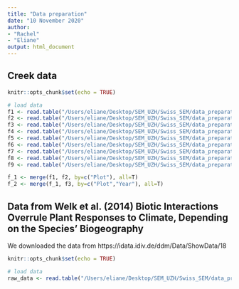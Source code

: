 ```yaml
---
title: "Data preparation"
date: "10 November 2020"
author: 
- "Rachel"
- "Eliane"
output: html_document
---
```


## Creek data 
```r
knitr::opts_chunk$set(echo = TRUE)

# load data
f1 <- read.table("/Users/eliane/Desktop/SEM_UZH/Swiss_SEM/data_preparation/18_4_data_Welk_etal_PlosOne.csv", sep=";", header=TRUE)
f2 <- read.table("/Users/eliane/Desktop/SEM_UZH/Swiss_SEM/data_preparation/e120_Plant species percent cover data.csv", sep="\t", header=TRUE)
f3 <- read.table("/Users/eliane/Desktop/SEM_UZH/Swiss_SEM/data_preparation/e120_Plant aboveground biomass carbon and nitrogen.csv", sep="\t", header=TRUE)
f4 <- read.table("/Users/eliane/Desktop/SEM_UZH/Swiss_SEM/data_preparation/e120_Plant aboveground biomass data.csv", sep="\t", header=TRUE)
f5 <- read.table("/Users/eliane/Desktop/SEM_UZH/Swiss_SEM/data_preparation/e120_Plant traits.csv", sep="\t", header=TRUE)
f6 <- read.table("/Users/eliane/Desktop/SEM_UZH/Swiss_SEM/data_preparation/e120_Percent light penetration.csv", sep="\t", header=TRUE)
f7 <- read.table("/Users/eliane/Desktop/SEM_UZH/Swiss_SEM/data_preparation/e120_Soil carbon.csv", sep="\t", header=TRUE)
f8 <- read.table("/Users/eliane/Desktop/SEM_UZH/Swiss_SEM/data_preparation/e120_Soil nitrate and ammonium.csv", sep="\t", header=TRUE)
f9 <- read.table("/Users/eliane/Desktop/SEM_UZH/Swiss_SEM/data_preparation/e120_Soil nitrogen.csv", sep="\t", header=TRUE)

f_1 <- merge(f1, f2, by=c("Plot"), all=T)
f_2 <- merge(f_1, f3, by=c("Plot","Year"), all=T)


```


## Data from Welk et al. (2014) Biotic Interactions Overrule Plant Responses to Climate, Depending on the Species' Biogeography

We downloaded the data from https://idata.idiv.de/ddm/Data/ShowData/18



```r
knitr::opts_chunk$set(echo = TRUE)

# load data
raw_data <- read.table("/Users/eliane/Desktop/SEM_UZH/Swiss_SEM/data_preparation/18_4_data_Welk_etal_PlosOne.csv", sep=";", header=TRUE)




```





